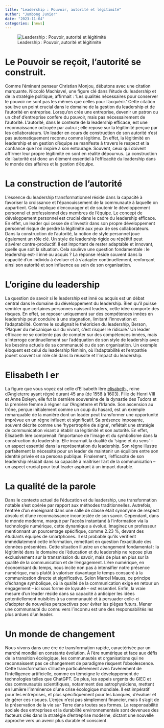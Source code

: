 ```yaml
---
title: "Leadership : Pouvoir, autorité et légitimité"
author: "Jumbong Junior"
date: "2023-11-04"
categories: [news]
---
```


![Leadership : Pouvoir, autorité et légitimité](leadership.png)


# Le Pouvoir se reçoit, l'autorité se construit.

Comme l'éminent penseur Christian Monjou, débutons avec une citation marquante. Niccolò Machiavel, une figure clé dans l'étude du leadership et de la stratégie politique, affirmait : 'Les qualités nécessaires pour conserver le pouvoir ne sont pas les mêmes que celles pour l'acquérir.' Cette citation soulève un point crucial dans le domaine de la gestion du leadership et de l'autorité en entreprise. Lorsqu'on crée une entreprise, devenir un patron ou un chef d'entreprise confère du pouvoir, mais pas nécessairement de l'autorité. L'autorité, dans le contexte de la leadership efficace, est une reconnaissance octroyée par autrui ; elle repose sur la légitimité perçue par les collaborateurs. Un leader en cours de construction de son autorité n'est pas automatiquement reconnu comme légitime. En effet, la légitimité en leadership et en gestion d'équipe se manifeste à travers le respect et la confiance que l'on inspire à son entourage. Souvent, ceux qui doivent affirmer leur propre légitimité en sont en réalité dépourvus. La construction de l'autorité est donc un élément essentiel à l'efficacité du leadership dans le monde des affaires et la gestion d'équipe.

# La construction de l'autorité

L'essence du leadership transformationnel réside dans la capacité à favoriser la croissance et l'épanouissement de la communauté à laquelle on appartient. Cela implique d'encourager et de soutenir le développement personnel et professionnel des membres de l'équipe. Le concept de développement personnel est crucial dans le cadre du leadership efficace. En effet, un leader qui cesse de s'investir dans son propre développement personnel risque de perdre la légitimité aux yeux de ses collaborateurs. Dans la construction de l'autorité, la notion de style personnel joue également un rôle clé. Un style de leadership rigide ou répétitif peut s'avérer contre-productif. Il est important de rester adaptable et innovant, quelle que soit la situation. Cela soulève une question fondamentale : le leadership est-il inné ou acquis ? La réponse réside souvent dans la capacité d'un individu à évoluer et à s'adapter continuellement, renforçant ainsi son autorité et son influence au sein de son organisation.

# L'origine du leadership

La question de savoir si le leadership est inné ou acquis est un débat central dans le domaine du développement du leadership. Bien qu'il puisse sembler que certaines personnes naissent leaders, cette idée comporte des risques. En effet, se reposer uniquement sur des compétences innées en leadership peut conduire à une stagnation, limitant l'innovation et l'adaptabilité. Comme le soulignait le théoricien du leadership, Berson, 'Plaquer du mécanique sur du vivant, c'est risquer le ridicule.' Un leader efficace ne se contente pas de compter sur des compétences innées, mais s'interroge continuellement sur l'adéquation de son style de leadership avec les besoins actuels de sa communauté ou de son organisation. Un exemple éloquent est celui du leadership féminin, où l'adaptabilité et l'empathie jouent souvent un rôle clé dans la réussite et l'impact du leadership.

# Elisabeth I er

La figure que vous voyez est celle d'Elisabeth Ière [elisabeth](https://www.google.fr/imgres?imgurl=https%3A%2F%2Fmuseeduluxembourg.fr%2Fsites%2Fmuseeduluxembourg%2Ffiles%2F27589.jpg&tbnid=GU9zTY9zdyqTWM&vet=12ahUKEwjVtonoyr-CAxWhmycCHdxADh4QMygFegQIARBx..i&imgrefurl=https%3A%2F%2Fmuseeduluxembourg.fr%2Ffr%2Factualite%2Fmais-qui-est-la-reine-elisabeth&docid=P2yeGRqU45tZeM&w=1711&h=2362&q=elisabeth%201er&ved=2ahUKEwjVtonoyr-CAxWhmycCHdxADh4QMygFegQIARBx)., reine d'Angleterre ayant régné durant 45 ans (de 1558 à 1603). Fille de Henri VIII et Anne Boleyn, elle fut la dernière souveraine de la dynastie des Tudors et la première femme à régner sur l'Angleterre et l'Irlande. Son ascension au trône, perçue initialement comme un coup du hasard, est un exemple remarquable de la manière dont un leader peut transformer une opportunité imprévue en un règne influent et significatif. Sa présence imposante, souvent décrite comme une 'hypertrophie de signe', reflétait une stratégie de communication visant à établir sa légitimité et son autorité. En effet, Elisabeth Ière comprenait l'importance de l'image et du symbolisme dans la construction du leadership. Elle incarnait la dualité du 'signe et du sens' – un aspect essentiel dans la représentation du leadership. Son règne illustre parfaitement la nécessité pour un leader de maintenir un équilibre entre son identité privée et sa persona publique. Finalement, l'efficacité de son leadership résidait dans sa capacité à maîtriser l'art de la communication – un aspect crucial pour tout leader aspirant à un impact durable.

# La qualité de la parole

Dans le contexte actuel de l'éducation et du leadership, une transformation notable s'est opérée par rapport aux méthodes traditionnelles. Autrefois, l'entrée d'un enseignant dans une salle de classe était synonyme de respect absolu et d'une reconnaissance incontestée de son savoir. Cependant, dans le monde moderne, marqué par l'accès instantané à l'information via la technologie numérique, cette dynamique a évolué. Imaginez un professeur mentionnant un pourcentage spécifique, comme 2.23 %, devant des étudiants équipés de smartphones. Il est probable qu'ils vérifient immédiatement cette information, remettant en question l'exactitude des données présentées. Cette situation illustre un changement fondamental : la légitimité dans le domaine de l'éducation et du leadership ne repose plus exclusivement sur la transmission du savoir, mais de plus en plus sur la qualité de la communication et de l'engagement. L'ère numérique, en économisant du temps, nous incite non pas à intensifier notre présence numérique, mais plutôt à valoriser davantage le temps consacré à la communication directe et significative. Selon Marcel Mauss, ce principe d'échange symbolique, où la qualité de la communication exige en retour un engagement – ici sous forme de loyauté – est essentiel. Enfin, la vraie mesure d'un leader réside dans sa capacité à anticiper les idées potentiellement nuisibles à sa communauté et à persuader celle-ci d'adopter de nouvelles perspectives pour éviter les pièges futurs. Mener une communauté du connu vers l'inconnu est une des responsabilités les plus ardues d'un leader.

# Un monde de changement

Nous vivons dans une ère de transformation rapide, caractérisée par un marché mondial en constante évolution. À l'ère numérique et face aux défis de la transition écologique, les communautés et organisations qui ne reconnaissent pas ce changement de paradigme risquent l'obsolescence. Cette transformation s'illustre particulièrement avec l'avènement de l'intelligence artificielle, comme en témoigne le développement de technologies telles que ChatGPT. De plus, les appels urgents du GIEC et des communautés scientifiques, notamment des astrophysiciens, mettent en lumière l'imminence d'une crise écologique mondiale. Il est impératif pour les entreprises, et plus spécifiquement pour les banques, d'évaluer et de gérer ces risques. L'enjeu n'est pas simplement financier, mais il s'agit de la préservation de la vie sur Terre dans toutes ses formes. La responsabilité sociale des entreprises et la durabilité environnementale sont devenues des facteurs clés dans la stratégie d'entreprise moderne, dictant une nouvelle approche vers un avenir plus durable et conscient.